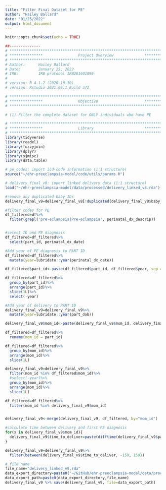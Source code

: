 ```yaml
---
title: "Filter Final Dataset for PE"
author: "Hailey Ballard"
date: "01/25/2022"
output: html_document
---
```


```r
knitr::opts_chunk$set(echo = TRUE)
```

```r
##-------------- 
# **************************************************************************** #
# ***************                Project Overview              *************** #
# **************************************************************************** #
# Author:      Hailey Ballard
# Date:        January 25, 2022
# IRB:         IRB protocol IRB201601899  
#
# version: R 4.1.2 (2020-10-10)
# version: Rstudio 2021.09.1 Build 372  

# **************************************************************************** #
# ***************                Objective                     *************** #
# **************************************************************************** #

# (1) Filter the complete dataset for ONLY individuals who have PE

```


```r
# **************************************************************************** #
# ***************                Library                       *************** #
# **************************************************************************** #
library(tidyverse)
library(readxl)
library(fuzzyjoin)
library(dplyr)
library(sjmisc)
library(data.table)
```

```r

# pe_codes: import icd-code information (1:1 structure)
source("~/ehr-preeclampsia-model/code/utils/params.R")

# delivery_final_v8: import linked delivery data (1:1 structure)
load("~/ehr-preeclampsia-model/data/processed/delivery_linked_v8.rda")

```

```r

#remove any duplicated baby IDs
delivery_final_v9=delivery_final_v8[!duplicated(delivery_final_v8$baby_id), ]

#filter codes for PE
df_filtered=df%>%
  filter(grepl('pre-eclampsia|Pre-eclampsia', perinatal_dx_descrip))


#select ID and PE diagnosis
df_filtered=df_filtered%>%
  select(part_id, perinatal_dx_date)

#Add year of PE diagnosis to PART ID
df_filtered=df_filtered%>%
  mutate(year=lubridate::year(perinatal_dx_date))

df_filtered$part_id<-paste(df_filtered$part_id, df_filtered$year, sep = "-")

df_filtered=df_filtered%>%
  group_by(part_id)%>%
  arrange(part_id)%>%
  slice(1L)%>%
  select(-year)

#Add year of delivery to PART ID
delivery_final_v9=delivery_final_v9%>%
  mutate(year=lubridate::year(part_dob))

delivery_final_v9$mom_id<-paste(delivery_final_v9$mom_id, delivery_final_v9$year, sep = "-")

df_filtered=df_filtered%>%
  rename(mom_id = part_id)

df_filtered=df_filtered%>%
  group_by(mom_id)%>%
  arrange(mom_id)%>%
  slice(1L)

delivery_final_v9=delivery_final_v9%>%
  filter(mom_id %in% df_filtered$mom_id)%>%
  #select(-year)%>%
  group_by(mom_id)%>%
  arrange(mom_id)%>%
  slice(1L)

df_filtered=df_filtered%>%
  filter(mom_id %in% delivery_final_v9$mom_id)


delivery_final_v9<-merge(delivery_final_v9, df_filtered, by="mom_id")

#calculate time between delivery and first PE diagnosis
for(x in delivery_final_v9$mom_id){
  delivery_final_v9$time_to_deliver=paste(difftime(delivery_final_v9$part_dob, delivery_final_v9$perinatal_dx_date, units="days"))
}

delivery_final_v9=delivery_final_v9%>%
  filter(between(delivery_final_v9$time_to_deliver, -150, 150))

```

```r
# file name
file_name="delivery_linked_v9.rda"
data_export_directory=paste0("~/GitHub/ehr-preeclampsia-model/data/processed/") 
data_export_path=paste0(data_export_directory,file_name)
delivery_final_v9 %>% save(delivery_final_v9, file=data_export_path)
```

